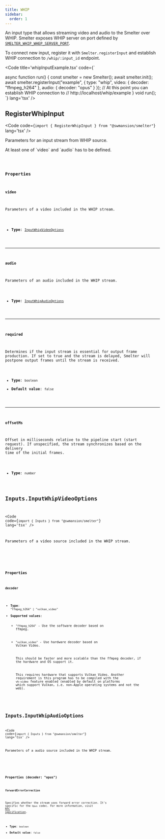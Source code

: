 ```yaml
---
title: WHIP
sidebar:
  order: 1
---
```


An input type that allows streaming video and audio to the Smelter over WHIP. Smelter exposes
WHIP server on port defined by [`SMELTER_WHIP_WHEP_SERVER_PORT`](/deployment/configuration.mdx#smelterwhipwhepserverport).

To connect new input, register it with `Smelter.registerInput` and establish WHIP connection to `/whip/:input_id` endpoint.

<Code title='whipInputExample.tsx' code={`

async function run() {
    const smelter = new Smelter();
    await smelter.init();
    await smelter.registerInput("example", {
        type: "whip",
        video: { decoder: "ffmpeg_h264" },
        audio: { decoder: "opus" }
    });
    // At this point you can establish WHIP connection to
    // http://localhost/whip/example
}
void run();
`} lang='tsx' />

## RegisterWhipInput
<Code code={`import { RegisterWhipInput } from "@swmansion/smelter"`} lang='tsx' />

Parameters for an input stream from WHIP source.
<Aside>At least one of `video` and `audio` has to be defined.</Aside>

<CollapsibleDetails summaryTitle='Type definitions' open>
<Code code={`
type RegisterWhipInput = {
    video?: Inputs.InputWhipVideoOptions;
    audio?: Inputs.InputWhipAudioOptions;
    required?: boolean;
    offsetMs?: number;
};
`} lang='tsx' />
</CollapsibleDetails>

### Properties

#### video
Parameters of a video included in the WHIP stream.

- **Type**: [`InputWhipVideoOptions`](/ts-sdk/inputs/whip#inputsinputwhipvideooptions)

---

#### audio
Parameters of an audio included in the WHIP stream.

- **Type**: [`InputWhipAudioOptions`](/ts-sdk/inputs/whip#inputsinputwhipaudiooptions)

---

#### required
Determines if the input stream is essential for output frame production. If set to true and the stream is delayed, Smelter will postpone output frames until the stream is received.

- **Type**: `boolean`
- **Default value**: `false`

---

#### offsetMs
Offset in milliseconds relative to the pipeline start (start request). If unspecified, the stream synchronizes based on the delivery time of the initial frames.

- **Type**: `number`

## Inputs.InputWhipVideoOptions
<Code code={`import { Inputs } from "@swmansion/smelter"`} lang='tsx' />

Parameters of a video source included in the WHIP stream.

<CollapsibleDetails summaryTitle='Type definitions' open>
<Code code={`
type InputWhipVideoOptions = {
    decoder: "ffmpeg_h264" | "vulkan_video";
}
`} lang='tsx' />
</CollapsibleDetails>

### Properties

#### decoder

- **Type**: `"ffmpeg_h264" | "vulkan_video"`
- **Supported values**:
  - `"ffmpeg_h264"` - Use the software decoder based on ffmpeg.
  - `"vulkan_video"` - Use hardware decoder based on Vulkan Video.
    
    This should be faster and more scalable than the ffmpeg decoder, if the hardware and OS
    support it.
    
    This requires hardware that supports Vulkan Video. Another requirement is this program has
    to be compiled with the `vk-video` feature enabled (enabled by default on platforms which
    support Vulkan, i.e. non-Apple operating systems and not the web).

## Inputs.InputWhipAudioOptions
<Code code={`import { Inputs } from "@swmansion/smelter"`} lang='tsx' />

Parameters of a audio source included in the WHIP stream.

<CollapsibleDetails summaryTitle='Type definitions' open>
<Code code={`
type InputWhipAudioOptions = {
    decoder: "opus";
    forwardErrorCorrection?: boolean;
}
`} lang='tsx' />
</CollapsibleDetails>

### Properties (decoder: "opus")

#### forwardErrorCorrection
Specifies whether the stream uses forward error correction. It's specific for the `Opus` codec. For more information, visit <a href='https://datatracker.ietf.org/doc/html/rfc6716#section-2.1.7' target='_blank'>RFC specification</a>.

- **Type**: `boolean`
- **Default value**: `false`
